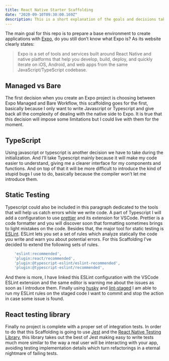 ```yaml
---
title: React Native Starter Scaffolding
date: "2020-09-10T09:30:00.169Z"
description: This is a short explanation of the goals and decisions taken during the creation of a scaffolding fir React Native apps.
---
```


The main goal for this repo is to prepare a base environment to create applications with [Expo](https://expo.io/),
do you still don’t know what Expo is? As its website clearly states:

> Expo is a set of tools and services
> built around React Native and native platforms that help you develop, build, deploy, and quickly iterate on iOS,
> Android, and web apps from the same JavaScript/TypeScript codebase.

## Managed vs Bare

The first decision when you create an Expo project is choosing between Expo Managed and Bare Workflow, this scaffolding
goes for the first, basically because I only want to write Javascript or Typescript and give back all the complexity of
dealing with the native side to Expo. It is true that this decision will impose some limitations but I could live with
them for the moment.

## TypeScript

Using javascript or typescript is another decision we have to take during the initialization. And I’ll take Typescript
mainly because it will make my code easier to understand, giving me a clearer interface for my components and functions.
And on top of that it will be more difficult to introduce the kind of stupid bugs I use to do, basically because the
compiler won’t let me introduce them.

## Static Testing

Typescript could also be included in this paragraph dedicated to the tools that will help us catch errors while we write code.
A part of Typescript I will add a configuration to use [prettier](https://prettier.io/) and its extension for VSCode. Prettier is a code formatter and
you will discover soon that formatting sometimes brings to light mistakes on the code. Besides that, the major tool for static
testing is [ESLint](https://eslint.org/). ESLint lets you set a set of rules which analyze statically the code you write and warn you about potential errors.
For this Scaffolding I’ve decided to extend the following sets of rules.

```javascript
    'eslint:recommended',
    'plugin:react/recommended',
    'plugin:@typescript-eslint/eslint-recommended',
    'plugin:@typescript-eslint/recommended',
```

And there is more, I have linked this ESLint configuration with the VSCode ESLint extension and the same editor is warning me about the issues as
soon as I introduce them. Finally using [husky](https://github.com/typicode/husky#readme) and [lint-staged](https://github.com/okonet/lint-staged#readme) I am able to run my
ESLint rules on the staged code I want to commit and stop the action in case some issue is found.

## React testing library

Finally no project is complete with a proper set of integration tests. In order to do that this Scaffolding is going to use [Jest](https://jestjs.io/en/) and
the [React Native Testing Library](https://callstack.github.io/react-native-testing-library/), this library takes out the best of Jest making easy to write tests much more similar to the way a real
user will be interacting with your app, avoiding testing implementation details which turn refactorings in a eternal nightmare of failing tests.
